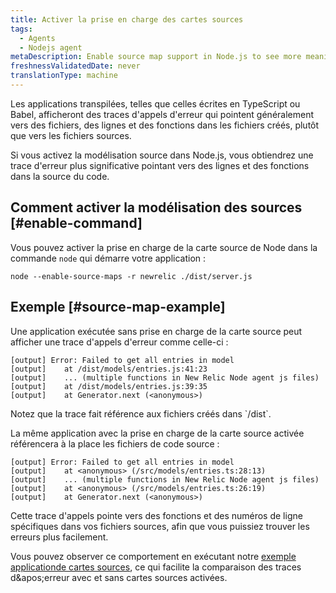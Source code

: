 ```yaml
---
title: Activer la prise en charge des cartes sources
tags:
  - Agents
  - Nodejs agent
metaDescription: Enable source map support in Node.js to see more meaningful error traces.
freshnessValidatedDate: never
translationType: machine
---
```


Les applications transpilées, telles que celles écrites en TypeScript ou Babel, afficheront des traces d'appels d'erreur qui pointent généralement vers des fichiers, des lignes et des fonctions dans les fichiers créés, plutôt que vers les fichiers sources.

Si vous activez la modélisation source dans Node.js, vous obtiendrez une trace d'erreur plus significative pointant vers des lignes et des fonctions dans la source du code.

## Comment activer la modélisation des sources [#enable-command]

Vous pouvez activer la prise en charge de la carte source de Node dans la commande `node` qui démarre votre application :

```shell
node --enable-source-maps -r newrelic ./dist/server.js
```

## Exemple [#source-map-example]

Une application exécutée sans prise en charge de la carte source peut afficher une trace d'appels d'erreur comme celle-ci :

```shell
[output] Error: Failed to get all entries in model
[output]    at /dist/models/entries.js:41:23
[output]    ... (multiple functions in New Relic Node agent js files)
[output]    at /dist/models/entries.js:39:35
[output]    at Generator.next (<anonymous>)
```

<Callout variant="tip">
  Notez que la trace fait référence aux fichiers créés dans `/dist`.
</Callout>

La même application avec la prise en charge de la carte source activée référencera à la place les fichiers de code source :

```shell
[output] Error: Failed to get all entries in model
[output]    at <anonymous> (/src/models/entries.ts:28:13)
[output]    ... (multiple functions in New Relic Node agent js files)
[output]    at <anonymous> (/src/models/entries.ts:26:19)
[output]    at Generator.next (<anonymous>)
```

Cette trace d'appels pointe vers des fonctions et des numéros de ligne spécifiques dans vos fichiers sources, afin que vous puissiez trouver les erreurs plus facilement.

Vous pouvez observer ce comportement en exécutant notre [exemple applicationde cartes sources](https://github.com/newrelic/newrelic-node-examples/tree/main/source-maps), ce qui facilite la comparaison des traces d&amp;apos;erreur avec et sans cartes sources activées.